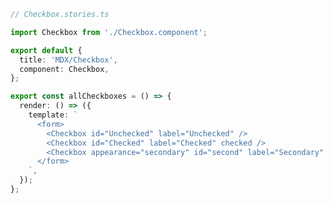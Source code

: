 ```ts
// Checkbox.stories.ts

import Checkbox from './Checkbox.component';

export default {
  title: 'MDX/Checkbox',
  component: Checkbox,
};

export const allCheckboxes = () => {
  render: () => ({
    template: `
      <form>
        <Checkbox id="Unchecked" label="Unchecked" />
        <Checkbox id="Checked" label="Checked" checked />
        <Checkbox appearance="secondary" id="second" label="Secondary" checked />
      </form>
    `,
  });
};
```

